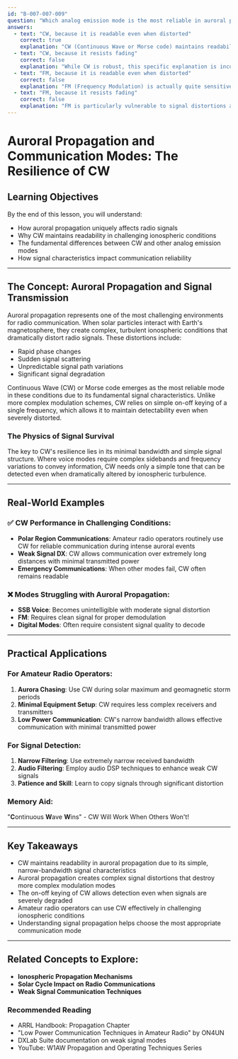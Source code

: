 ```yaml
---
id: "B-007-007-009"
question: "Which analog emission mode is the most reliable in auroral propagation?"
answers:
  - text: "CW, because it is readable even when distorted"
    correct: true
    explanation: "CW (Continuous Wave or Morse code) maintains readability in auroral propagation conditions due to its narrow bandwidth and ability to be detected even when severely distorted. The simplicity of its signal - essentially an on-off keyed tone - allows it to punch through challenging ionospheric distortions caused by the complex electromagnetic interactions during aurora events."
  - text: "CW, because it resists fading"
    correct: false
    explanation: "While CW is robust, this specific explanation is incorrect. CW doesn't inherently resist fading; instead, its narrow bandwidth and simple modulation make it more readable under distorted conditions. Fading can still affect CW signals, particularly during complex propagation scenarios like auroral scatter."
  - text: "FM, because it is readable even when distorted"
    correct: false
    explanation: "FM (Frequency Modulation) is actually quite sensitive to signal distortion. Unlike CW, FM requires a relatively clean signal to maintain intelligibility. In auroral propagation, the complex signal paths and phase distortions would likely render FM signals unreadable or severely degraded."
  - text: "FM, because it resists fading"
    correct: false
    explanation: "FM is particularly vulnerable to signal distortions and does not resist fading well. In auroral propagation, the complex ionospheric interactions cause significant signal scattering and phase changes that would make FM transmissions difficult or impossible to copy."
---
```


# Auroral Propagation and Communication Modes: The Resilience of CW

## Learning Objectives
By the end of this lesson, you will understand:
- How auroral propagation uniquely affects radio signals
- Why CW maintains readability in challenging ionospheric conditions
- The fundamental differences between CW and other analog emission modes
- How signal characteristics impact communication reliability

---

## The Concept: Auroral Propagation and Signal Transmission

Auroral propagation represents one of the most challenging environments for radio communication. When solar particles interact with Earth's magnetosphere, they create complex, turbulent ionospheric conditions that dramatically distort radio signals. These distortions include:
- Rapid phase changes
- Sudden signal scattering
- Unpredictable signal path variations
- Significant signal degradation

Continuous Wave (CW) or Morse code emerges as the most reliable mode in these conditions due to its fundamental signal characteristics. Unlike more complex modulation schemes, CW relies on simple on-off keying of a single frequency, which allows it to maintain detectability even when severely distorted.

### The Physics of Signal Survival

The key to CW's resilience lies in its minimal bandwidth and simple signal structure. Where voice modes require complex sidebands and frequency variations to convey information, CW needs only a simple tone that can be detected even when dramatically altered by ionospheric turbulence.

---

## Real-World Examples

### ✅ CW Performance in Challenging Conditions:
- **Polar Region Communications**: Amateur radio operators routinely use CW for reliable communication during intense auroral events
- **Weak Signal DX**: CW allows communication over extremely long distances with minimal transmitted power
- **Emergency Communications**: When other modes fail, CW often remains readable

### ❌ Modes Struggling with Auroral Propagation:
- **SSB Voice**: Becomes unintelligible with moderate signal distortion
- **FM**: Requires clean signal for proper demodulation
- **Digital Modes**: Often require consistent signal quality to decode

---

## Practical Applications

### For Amateur Radio Operators:
1. **Aurora Chasing**: Use CW during solar maximum and geomagnetic storm periods
2. **Minimal Equipment Setup**: CW requires less complex receivers and transmitters
3. **Low Power Communication**: CW's narrow bandwidth allows effective communication with minimal transmitted power

### For Signal Detection:
1. **Narrow Filtering**: Use extremely narrow received bandwidth
2. **Audio Filtering**: Employ audio DSP techniques to enhance weak CW signals
3. **Patience and Skill**: Learn to copy signals through significant distortion

### Memory Aid:
"**C**ontinuous **W**ave **W**ins" - CW Will Work When Others Won't!

---

## Key Takeaways

- CW maintains readability in auroral propagation due to its simple, narrow-bandwidth signal characteristics
- Auroral propagation creates complex signal distortions that destroy more complex modulation modes
- The on-off keying of CW allows detection even when signals are severely degraded
- Amateur radio operators can use CW effectively in challenging ionospheric conditions
- Understanding signal propagation helps choose the most appropriate communication mode

---

## Related Concepts to Explore:
- **Ionospheric Propagation Mechanisms**
- **Solar Cycle Impact on Radio Communications**
- **Weak Signal Communication Techniques**

### Recommended Reading
- ARRL Handbook: Propagation Chapter
- "Low Power Communication Techniques in Amateur Radio" by ON4UN
- DXLab Suite documentation on weak signal modes
- YouTube: W1AW Propagation and Operating Techniques Series